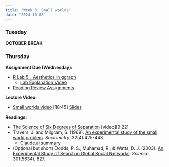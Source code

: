 ```yaml
---
title: "Week 8: Small worlds"
date: "2024-10-08"
---
```


### Tuesday

**OCTOBER BREAK**

### Thursday

**Assignment Due (Wednesday):**

* [R Lab 5 - Aesthetics in ggraph](https://github.com/jdfoote/com_and_social_networks_labs/raw/main/lab_5_aesthetics_in_ggraph.qmd)
  * [Lab Explanation Video](https://www.youtube.com/watch?v=hsncjCu2yeo)
* [Reading Review Assignments](/syllabus/syllabus.qmd#reading-review-assignments)

**Lecture Video:**

* [Small worlds video](https://www.youtube.com/watch?v=g92nfiyI4rU) [18:45] [Slides](https://jeremydfoote.com/Communication-and-Social-Networks/week_8/lecture/small_worlds.html)

**Readings:** 

* [The Science of Six Degrees of Separation](https://www.youtube.com/watch?v=TcxZSmzPw8k) [video][9:22]
* Travers, J. and Milgram, S. (1969). [An experimental study of the small world problem](https://www-jstor-org.ezproxy.lib.purdue.edu/stable/2786545). *Sociometry*, 32(4):425-443
  * [Claude.ai summary](.pages/Travers-summary.html)
* (Optional but short) Dodds, P. S., Muhamad, R., & Watts, D. J. (2003). [An Experimental Study of Search in Global Social Networks](https://science-sciencemag-org.ezproxy.lib.purdue.edu/content/301/5634/827). *Science*, 301(5634), 827.
